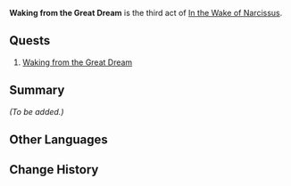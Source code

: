 {{Meta
|missing_summary = yes
}}
{{Act Infobox
|image          = Fontaine Chapter.png
|type           = World
|chapter        = In the Wake of Narcissus
|actNum         = III
|ARReq          = 
|archonQuestReq = 
|prev           = Savior's Wake
|next           = Rowboat's Wake
}}
'''Waking from the Great Dream''' is the third act of [[In the Wake of Narcissus]].

==Quests==
# [[Waking from the Great Dream (Quest)|Waking from the Great Dream]]

==Summary==
''(To be added.)''
<!--
==Total Series Rewards==
''(To be added.)''
-->
==Other Languages==
{{Other Languages
|en      = Waking from the Great Dream
|zhs     = 大梦的醒转
|zhs_rm  = 
|zht     = 大夢的醒轉
|zht_rm  = 
|zh_tl   = 
|ja      = 大夢からの目覚め
|ja_rm   = Taimu kara no Mezame
|ja_tl   = Waking from the Great Dream
|ko      = 큰 꿈에서 깨어난 순간
|ko_rm   = 
|ko_tl   = 
|es      = El despertar de un gran sueño
|es_tl   = Waking from a Great Dream
|fr      = Au réveil du grand rêve
|fr_tl   = Waking from the Great Dream
|ru      = Пробуждение от великого сна
|ru_tl   = Waking from the Great Dream
|th      = การตื่นจากความฝันอันยิ่งใหญ่
|th_rm   = 
|th_tl   = 
|vi      = Thức Tỉnh Sau Giấc Mộng
|vi_tl   = 
|de      = Erwachen aus einem großen Traum
|de_tl   = Awakening From a Great Dream
|id      = Bangkit dari Mimpi Abadi
|id_tl   = Waking from the Eternal Dream
|pt      = Acordando do Grande Sonho
|pt_tl   = 
|tr      = Büyük Rüyadan Uyanış
|tr_tl   = 
|it      = Svegliarsi dal grande sogno
|it_tl   = 
}}

==Change History==
{{Change History|4.2}}